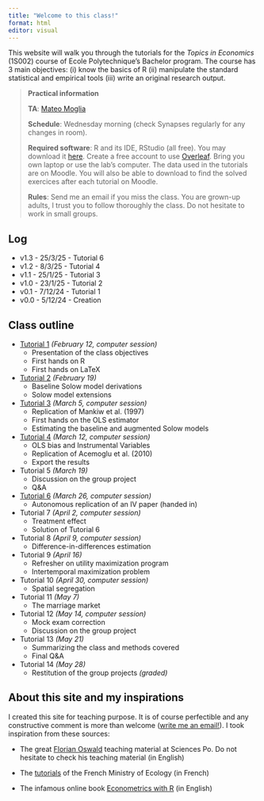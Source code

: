 ```yaml
---
title: "Welcome to this class!"
format: html
editor: visual
---
```


This website will walk you through the tutorials for the *Topics in Economics* (1S002) course of Ecole Polytechnique's Bachelor program. The course has 3 main objectives: (i) know the basics of R (ii) manipulate the standard statistical and empirical tools (iii) write an original research output.

> **Practical information**
>
> **TA**: [Mateo Moglia](https://mateomoglia.github.io)
>
> **Schedule**: Wednesday morning (check Synapses regularly for any changes in room).
>
> **Required software**: R and its IDE, RStudio (all free). You may download it [here](https://posit.co/download/rstudio-desktop/). Create a free account to use [Overleaf](https://www.overleaf.com). Bring you own laptop or use the lab's computer. The data used in the tutorials are on Moodle. You will also be able to download to find the solved exercices after each tutorial on Moodle.
>
> **Rules**: Send me an email if you miss the class. You are grown-up adults, I trust you to follow thoroughly the class. Do not hesitate to work in small groups.

::: {.callout-caution collapse="true"}
## Log

-   v1.3 - 25/3/25 - Tutorial 6
-   v1.2 - 8/3/25 - Tutorial 4
-   v1.1 - 25/1/25 - Tutorial 3
-   v1.0 - 23/1/25 - Tutorial 2
-   v0.1 - 7/12/24 - Tutorial 1
-   v0.0 - 5/12/24 - Creation
:::

## Class outline

-   [Tutorial 1](https://mateomoglia.github.io/2025_eco1s002/tutorial1.html#/title-slide) *(February 12, computer session)*
    -   Presentation of the class objectives
    -   First hands on R
    -   First hands on LaTeX
-   [Tutorial 2](https://mateomoglia.github.io/2025_eco1s002/tutorial2.html) *(February 19)*
    -   Baseline Solow model derivations
    -   Solow model extensions
-   [Tutorial 3](https://mateomoglia.github.io/2025_eco1s002/tutorial3.html) *(March 5, computer session)*
    -   Replication of Mankiw et al. (1997)
    -   First hands on the OLS estimator
    -   Estimating the baseline and augmented Solow models
-   [Tutorial 4](https://mateomoglia.github.io/2025_eco1s002/tutorial4.html) *(March 12, computer session)*
    -   OLS bias and Instrumental Variables
    -   Replication of Acemoglu et al. (2010)
    -   Export the results
-   Tutorial 5 *(March 19)*
    -   Discussion on the group project
    -   Q&A
-   [Tutorial 6](https://mateomoglia.github.io/2025_eco1s002/tutorial6.html) *(March 26, computer session)*
    -   Autonomous replication of an IV paper (handed in)
-   Tutorial 7 *(April 2, computer session)*
    -   Treatment effect
    -   Solution of Tutorial 6
-   Tutorial 8 *(April 9, computer session)*
    -   Difference-in-differences estimation
-   Tutorial 9 *(April 16)*
    -   Refresher on utility maximization program
    -   Intertemporal maximization problem
-   Tutorial 10 *(April 30, computer session)*
    -   Spatial segregation
-   Tutorial 11 *(May 7)*
    -   The marriage market
-   Tutorial 12 *(May 14, computer session)*
    -   Mock exam correction
    -   Discussion on the group project
-   Tutorial 13 *(May 21)*
    -   Summarizing the class and methods covered
    -   Final Q&A
-   Tutorial 14 *(May 28)*
    -   Restitution of the group projects *(graded)*

## About this site and my inspirations

I created this site for teaching purpose. It is of course perfectible and any constructive comment is more than welcome ([write me an email!](mailto:mateo.moglia@gmail.com)). I took inspiration from these sources:

-   The great [Florian Oswald](https://floswald.github.io) teaching material at Sciences Po. Do not hesitate to check his teaching material (in English)

-   The [tutorials](https://mtes-mct.github.io/parcours-r/) of the French Ministry of Ecology (in French)

-   The infamous online book [Econometrics with R](https://www.econometrics-with-r.org) (in English)